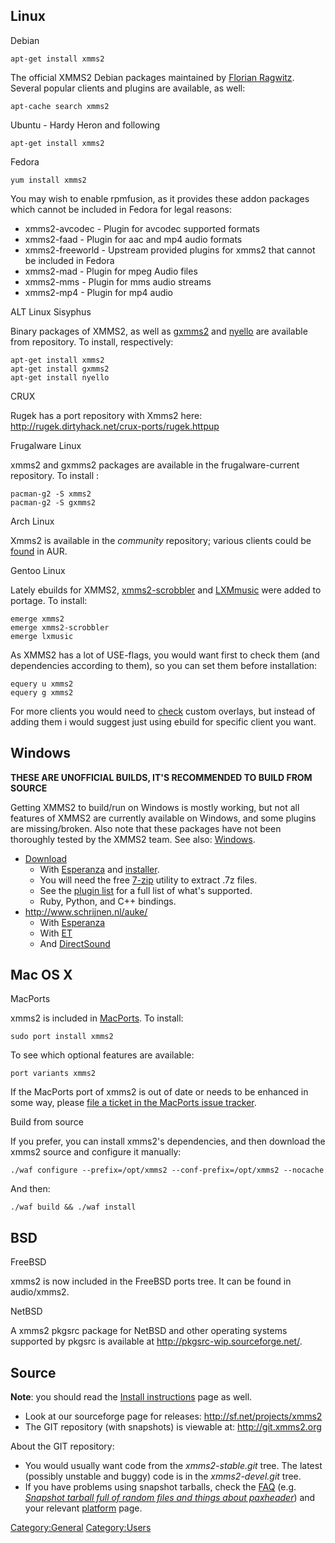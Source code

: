 {{ReleaseStatus}}

== Linux ==

; Debian

 apt-get install xmms2

The official XMMS2 Debian packages maintained by [[User:rafl|Florian Ragwitz]]. Several popular clients and plugins are available, as well:

 apt-cache search xmms2

; Ubuntu - Hardy Heron and following

 apt-get install xmms2

; Fedora

 yum install xmms2

You may wish to enable rpmfusion, as it provides these addon packages which cannot be included in Fedora for legal reasons:

* xmms2-avcodec - Plugin for avcodec supported formats
* xmms2-faad - Plugin for aac and mp4 audio formats
* xmms2-freeworld - Upstream provided plugins for xmms2 that cannot be included in Fedora
* xmms2-mad - Plugin for mpeg Audio files
* xmms2-mms - Plugin for mms audio streams
* xmms2-mp4 - Plugin for mp4 audio 

; ALT Linux Sisyphus

Binary packages of XMMS2, as well as [[Client:gxmms2 | gxmms2]] and [[Client:nyello | nyello]] are available from repository. To install, respectively:
 apt-get install xmms2
 apt-get install gxmms2
 apt-get install nyello

; CRUX
Rugek has a port repository with Xmms2 here: http://rugek.dirtyhack.net/crux-ports/rugek.httpup

; Frugalware Linux

xmms2 and gxmms2 packages are available in the frugalware-current repository. To install :
 pacman-g2 -S xmms2
 pacman-g2 -S gxmms2

; Arch Linux
Xmms2 is available in the ''community'' repository; various clients could be [http://aur.archlinux.org/packages.php?K=xmms2 found] in AUR.

; Gentoo Linux
Lately ebuilds for XMMS2, [http://xmms2.org/wiki/Client:XMMS2-Scrobbler xmms2-scrobbler] and [http://xmms2.org/wiki/Client:LXMusic LXMmusic] were added to portage. To install:
 emerge xmms2
 emerge xmms2-scrobbler
 emerge lxmusic

As XMMS2 has a lot of USE-flags, you would want first to check them (and dependencies according to them), so you can set them before installation:
 equery u xmms2
 equery g xmms2

For more clients you would need to [http://gpo.zugaina.org/Search?search=xmms2 check] custom overlays, but instead of adding them i would suggest just using ebuild for specific client you want.

== Windows ==

'''THESE ARE UNOFFICIAL BUILDS, IT'S RECOMMENDED TO BUILD FROM SOURCE'''

Getting XMMS2 to build/run on Windows is mostly working, but not all features of XMMS2 are currently available on Windows, and some plugins are missing/broken. Also note that these packages have not been thoroughly tested by the XMMS2 team. See also: [[Windows]].

* [http://xmms2.org/~puzzles/win32/XMMS2-DrJekyll.7z Download]
** With [[Client:Esperanza|Esperanza]] and [http://xmms2.org/~puzzles/win32/ installer].
** You will need the free [http://www.7-zip.org/ 7-zip] utility to extract .7z files.
** See the [http://xmms2.org/~puzzles/win32/plugin_list.txt plugin list] for a full list of what's supported.
** Ruby, Python, and C++ bindings.
* http://www.schrijnen.nl/auke/
** With [[Client:Esperanza|Esperanza]]
** With [[ET]]
** And [[Component:DirectSound|DirectSound]]

== Mac OS X ==

; MacPorts
xmms2 is included in [https://www.macports.org MacPorts]. To install:
 sudo port install xmms2

To see which optional features are available:
 port variants xmms2

If the MacPorts port of xmms2 is out of date or needs to be enhanced in some way, please [https://guide.macports.org/chunked/project.html file a ticket in the MacPorts issue tracker].

; Build from source

If you prefer, you can install xmms2's dependencies, and then download the xmms2 source and configure it manually:
 ./waf configure --prefix=/opt/xmms2 --conf-prefix=/opt/xmms2 --nocache

And then:
 ./waf build && ./waf install

== BSD ==

; FreeBSD
xmms2 is now included in the FreeBSD ports tree. It can be found in audio/xmms2.

; NetBSD
A xmms2 pkgsrc package for NetBSD and other operating systems supported by pkgsrc is available at http://pkgsrc-wip.sourceforge.net/.

== Source ==
'''Note''': you should read the [[Install instructions]] page as well.
* Look at our sourceforge page for releases: http://sf.net/projects/xmms2
* The GIT repository (with snapshots) is viewable at: http://git.xmms2.org

About the GIT repository:
* You would usually want code from the ''xmms2-stable.git'' tree. The latest (possibly unstable and buggy) code is in the ''xmms2-devel.git'' tree.
* If you have problems using snapshot tarballs, check the [[FAQ]] (e.g. ''[[FAQ#Snapshot_tarball_full_of_random_files_and_things_about_.27paxheader.27 | Snapshot tarball full of random files and things about paxheader]]'') and your relevant [[:Category:Platforms | platform]] page.

[[Category:General]]
[[Category:Users]]